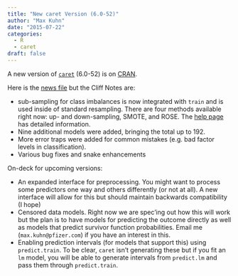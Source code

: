 ```yaml
---
title: "New caret Version (6.0-52)"
author: "Max Kuhn"
date: "2015-07-22"
categories:
  - R
  - caret
draft: false
---
```


A new version of [`caret`](http://topepo.github.io/caret/) (6.0-52) is on [CRAN](https://cran.r-project.org/web/packages/caret/index.html). 

Here is the [news file](https://cran.r-project.org/web/packages/caret/news.html) but the Cliff Notes are:

* sub-sampling for class imbalances is now integrated with `train` and is used inside of standard resampling. There are four methods available right now: up- and down-sampling, SMOTE, and ROSE. The [help page](http://topepo.github.io/caret/sampling.html) has detailed information. 
* Nine additional models were added, bringing the total up to 192. 
* More error traps were added for common mistakes (e.g. bad factor levels in classification).
* Various bug fixes and snake enhancements 

On-deck for upcoming versions:

* An expanded interface for preprocessing. You might want to process some predictors one way and others differently (or not at all). A new interface will allow for this but should maintain backwards compatibility (I hope)
* Censored data models. Right now we are spec'ing out how this will work but the plan is to have models for predicting the outcome directly as well as models that predict survivor function probabilities. Email me (`max.kuhn@pfizer.com`) if you have an interest in this. 
* Enabling prediction intervals (for models that support this) using `predict.train`. To be clear, `caret` isn't generating these but if you fit an `lm` model, you will be able to generate intervals from `predict.lm` and pass them through `predict.train`. 


